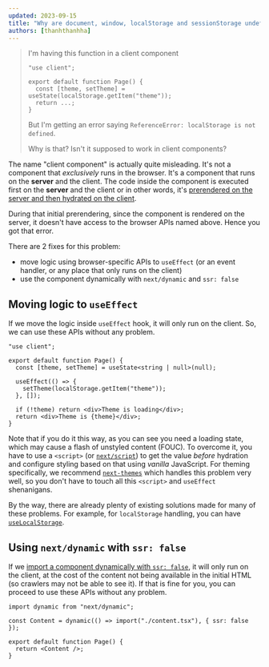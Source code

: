 ```yaml
---
updated: 2023-09-15
title: "Why are document, window, localStorage and sessionStorage undefined in client components?"
authors: [thanhthanhha]
---
```


> I'm having this function in a client component
>
> ```tsx
> "use client";
>
> export default function Page() {
>   const [theme, setTheme] = useState(localStorage.getItem("theme"));
>   return ...;
> }
> ```
>
> But I'm getting an error saying `ReferenceError: localStorage is not defined`.
>
> Why is that? Isn't it supposed to work in client components?

The name "client component" is actually quite misleading. It's not a component that _exclusively_ runs in the browser. It's a component that runs on the **server** and the client. The code inside the component is executed first on the **server** and the client or in other words, it's [prerendered on the server and then hydrated on the client](https://nextjs.org/docs/app/building-your-application/rendering/client-components#full-page-load).

During that initial prerendering, since the component is rendered on the server, it doesn't have access to the browser APIs named above. Hence you got that error.

There are 2 fixes for this problem:

- move logic using browser-specific APIs to `useEffect` (or an event handler, or any place that only runs on the client)
- use the component dynamically with `next/dynamic` and `ssr: false`

## Moving logic to `useEffect`

If we move the logic inside `useEffect` hook, it will only run on the client. So, we can use these APIs without any problem.

```tsx
"use client";

export default function Page() {
  const [theme, setTheme] = useState<string | null>(null);

  useEffect(() => {
    setTheme(localStorage.getItem("theme"));
  }, []);

  if (!theme) return <div>Theme is loading</div>;
  return <div>Theme is {theme}</div>;
}
```

Note that if you do it this way, as you can see you need a loading state, which may cause a flash of unstyled content (FOUC). To overcome it, you have to use a `<script>` (or [`next/script`](https://nextjs.org/docs/app/building-your-application/optimizing/scripts)) to get the value _before_ hydration and configure styling based on that using _vanilla_ JavaScript. For theming specifically, we recommend [`next-themes`](https://github.com/pacocoursey/next-themes) which handles this problem very well, so you don't have to touch all this `<script>` and `useEffect` shenanigans.

By the way, there are already plenty of existing solutions made for many of these problems. For example, for `localStorage` handling, you can have [`useLocalStorage`](https://usehooks-ts.com/react-hook/use-local-storage).

## Using `next/dynamic` with `ssr: false`

If we [import a component dynamically with `ssr: false`](https://nextjs.org/docs/app/building-your-application/optimizing/lazy-loading#skipping-ssr), it will only run on the client, at the cost of the content not being available in the initial HTML (so crawlers may not be able to see it). If that is fine for you, you can proceed to use these APIs without any problem.

```tsx
import dynamic from "next/dynamic";

const Content = dynamic(() => import("./content.tsx"), { ssr: false });

export default function Page() {
  return <Content />;
}
```
